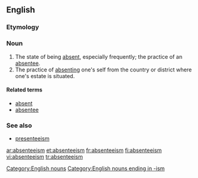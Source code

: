 ==English==
===Etymology===
{{suffix|absentee|ism}}

===Noun===
{{wikipedia}}
{{en-noun|-}}

#The state of being [[absent]], especially frequently; the practice of an [[absentee]].
#The practice of [[absenting]] one's self from the country or district where one's estate is situated.

[[Category:English nouns]]

====Related terms====
*[[absent]]
*[[absentee]]

===See also===
*[[presenteeism]]
[[Category:English nouns ending in -ism]]

[[ar:absenteeism]]
[[et:absenteeism]]
[[fr:absenteeism]]
[[fi:absenteeism]]
[[vi:absenteeism]]
[[tr:absenteeism]]